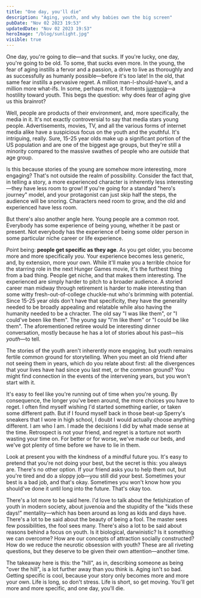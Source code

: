 ```yaml
---
title: "One day, you'll die"
description: "Aging, youth, and why babies own the big screen"
pubDate: "Nov 02 2023 19:53"
updatedDate: "Nov 02 2023 19:53"
heroImage: "/blog/sunlight.jpg"
visible: true
---
```


One day, you're going to die—and that sucks. If you're lucky, one day, you're going to be old. To some, that sucks even more. In the young, the fear of aging instills a fervor and a passion, a drive to live as thoroughly and as successfully as humanly possible—before it's too late! In the old, that same fear instills a pervasive regret. A million man-I-should-have's, and a million more what-ifs. In some, perhaps most, it foments [juvenoia](https://www.youtube.com/watch?v=LD0x7ho_IYc)—a hostility toward youth. This begs the question: why does fear of aging give us this brainrot?

Well, people are products of their environment, and, more specifically, the media in it. It's not exactly controversial to say that media stars young people. Advertisements, movies, TV, and all the various forms of internet media alike have a suspicious focus on the youth and the youthful. It's intriguing, really. Sure, 15-25 year olds make up a significant portion of the US population and are one of the biggest age groups, but they're still a minority compared to the massive swathes of people who are *outside* that age group. 

Is this because stories of the young are somehow more interesting, more engaging? That's not outside the realm of possibility. Consider the fact that, in telling a story, a more experienced character is inherently less interesting—they have less room to grow! If you're going for a standard "hero's journey" model, and your protagonist can just skip half the steps, the audience will be snoring. Characters need room to grow, and the old and experienced have less room.

But there's also another angle here. Young people are a common root. Everybody has some experience of being young, whether it be past or present. Not everybody has the experience of being some older person in some particular niche career or life experience.

Point being: **people get specific as they age**. As you get older, you become more and more specifically *you*. Your experience becomes less generic, and, by extension, more your own. While it'll make you a terrible choice for the starring role in the next Hunger Games movie, it's the furthest thing from a bad thing. People get niche, and that makes them interesting. The experienced are simply harder to pitch to a broader audience. A storied career man midway through retirement is harder to make interesting than some witty fresh-out-of-college chuckle-nut who's brimming with potential. Since 15-25 year olds don't have that specificity, they have the generality needed to be broadly appealing and relatable while also having the humanity needed to be a chracter. The old say "I was like them", or "I could've been like them". The young say "I'm like them" or "I could be like them". The aforementioned retiree would be interesting dinner conversation, mostly because he has a lot of stories about his past—his *youth*—to tell.

The stories of the youth aren't inherently more engaging, but youth remains fertile common ground for storytelling. When you meet an old friend after not seeing them in years, which do you relate about first: all the divergences that your lives have had since you last met, or the common ground? You might find connection in the events of the intervening years, but you won't start with it. 

It's easy to feel like you're running out of time when you're young. By consequence, the longer you've been around, the more choices you have to reget. I often find myself wishing I'd started something earlier, or taken some different path. But if I found myself back in those beat-up Sperry's sneakers that I wore in high school, I doubt I would actually choose anything different. I am who I am. I made the decisions I did by what made sense at the time. Retrospect is not your friend, and regret is a torture not worth wasting your time on. For better or for worse, we've made our beds, and we've got plenty of time before we have to lie in them. 

Look at present you with the kindness of a mindful future you. It's easy to pretend that you're not doing your best, but the secret is this: you always are. There's no other option. If your friend asks you to help them out, but you're tired and do a sloppy job—you still did your best. Sometimes your best is a bad job, and that's okay. Sometimes you won't know how you should've done it until long into the future. That's okay too. 

There's a lot more to be said here. I'd love to talk about the fetishization of youth in modern society, about juvenoia and the stupidity of the "kids these days!" mentality—which has been around as long as kids and days have. There's a lot to be said about the beauty of being a fool. The master sees few possibilities, the fool sees many. There's also a lot to be said about reasons behind a focus on youth. Is it biological, darwinistic? Is it something we can overcome? How are our concepts of attraction socially constructed? How do we reduce the neurotic obsession with youth? These are all riveting questions, but they deserve to be given their own attention—another time.

The takeaway here is this: the "hill", as in, describing someone as being "over the hill", is a lot further away than you think is. Aging isn't so bad. Getting specific is cool, because your story only becomes more and more your own. Life is long, so don't stress. Life is short, so get moving. You'll get more and more specific, and one day, you'll die.